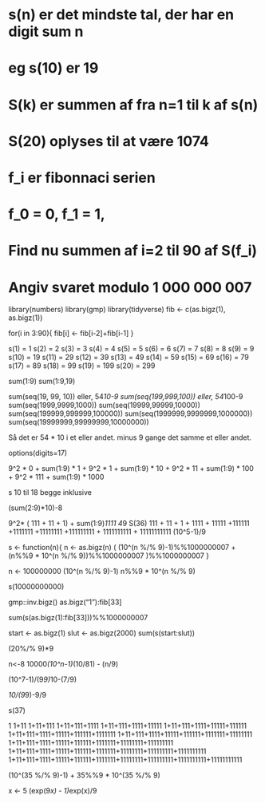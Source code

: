 # s(n) er det mindste tal, der har en digit sum n
# 
# eg s(10) er 19
# 
# S(k) er summen af fra n=1 til k af s(n)
# 
# S(20) oplyses til at være 1074
# 
# f_i er fibonnaci serien
# f_0 = 0, f_1 = 1, 
# 
# Find nu summen af i=2 til 90 af S(f_i)
# Angiv svaret modulo 1 000 000 007





library(numbers)
library(gmp)
library(tidyverse)
fib <- c(as.bigz(1), as.bigz(1))

for(i in 3:90){
  fib[i] <- fib[i-2]+fib[i-1]
}


s(1) = 1
s(2) = 2
s(3) = 3
s(4) = 4
s(5) = 5
s(6) = 6
s(7) = 7
s(8) = 8
s(9) = 9
s(10) = 19
s(11) = 29
s(12) = 39
s(13) = 49
s(14) = 59
s(15) = 69
s(16) = 79
s(17) = 89
s(18) = 99
s(19) = 199
s(20) = 299



sum(1:9)
sum(1:9,19)


sum(seq(19, 99, 10))
eller, 54*10-9
sum(seq(199,999,100))
eller, 54*100-9
sum(seq(1999,9999,1000))
sum(seq(19999,99999,10000))
sum(seq(199999,999999,100000))
sum(seq(1999999,9999999,1000000))
sum(seq(19999999,99999999,10000000))


Så det er 54 * 10 i et eller andet. minus 9 gange det samme et eller andet.


options(digits=17)

9^2 *   0 + sum(1:9) * 1 +
9^2 *   1 + sum(1:9) * 10 +
9^2 *  11 + sum(1:9) * 100 + 
9^2 * 111 + sum(1:9) * 1000 

s 10 til 18 begge inklusive

(sum(2:9)*10)-8

9^2* ( 111 + 11 + 1) + sum(1:9)*1111
4*9
S(36)
111 + 11 + 1 + 1111 + 11111 +111111 +1111111  +11111111 +111111111 + 1111111111  + 11111111111
(10^5-1)/9


s <- function(n){
  n <- as.bigz(n)
  (
    (10^(n %/% 9)-1)%%1000000007 + 
    (n%%9 * 10^(n %/% 9))%%1000000007
  )%%1000000007
}

n <- 100000000
(10^(n %/% 9)-1)
n%%9 * 10^(n %/% 9)

s(10000000000)


gmp::inv.bigz()
as.bigz("1"):fib[33]

sum(s(as.bigz(1):fib[33]))%%1000000007

start <- as.bigz(1)
slut <- as.bigz(2000)
sum(s(start:slut))



(20%/% 9)*9

n<-8
10000*(10^n-1)*(10/81) - (n/9)



(10^7-1)/(9*9)*10-(7/9)

*10/(9*9)-9/9

s(37)

1
1+11
1+11+111
1+11+111+1111
1+11+111+1111+11111
1+11+111+1111+11111+111111
1+11+111+1111+11111+111111+1111111
1+11+111+1111+11111+111111+1111111+11111111
1+11+111+1111+11111+111111+1111111+11111111+111111111
1+11+111+1111+11111+111111+1111111+11111111+111111111+1111111111
1+11+111+1111+11111+111111+1111111+11111111+111111111+1111111111+11111111111

(10^(35 %/% 9)-1) + 35%%9 * 10^(35 %/% 9)

x <- 5
(exp(9*x) - 1)*exp(x)/9

